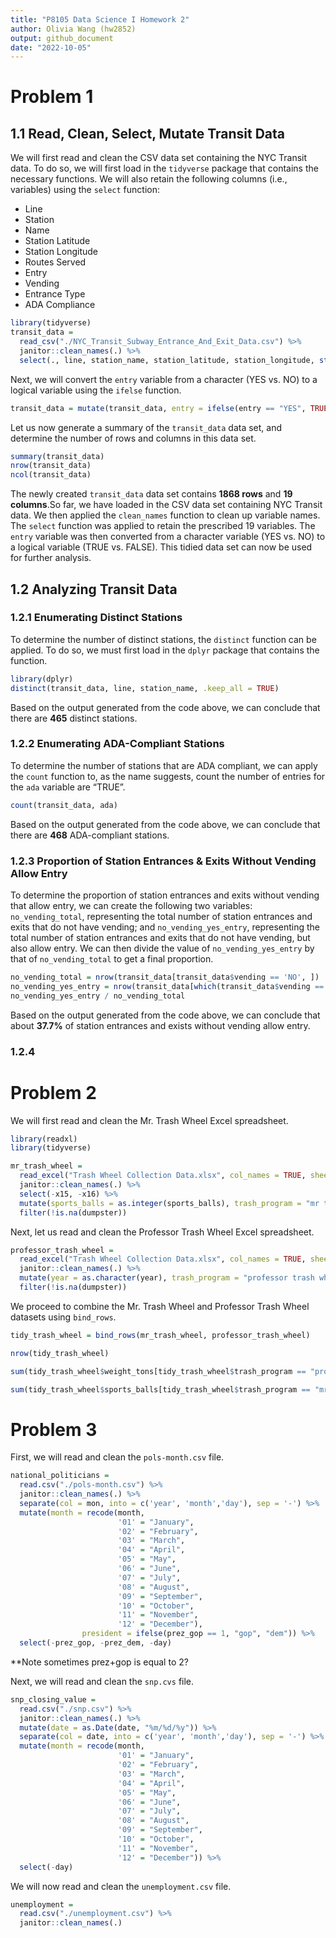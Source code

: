 ```yaml
---
title: "P8105 Data Science I Homework 2"
author: Olivia Wang (hw2852)
output: github_document
date: "2022-10-05"
---
```


# Problem 1 

## 1.1 Read, Clean, Select, Mutate Transit Data

We will first read and clean the CSV data set containing the NYC Transit data. To do so, we will first load in the `tidyverse` package that contains the necessary functions. We will also retain the following columns (i.e., variables) using the `select` function: 

* Line
* Station
* Name
* Station Latitude
* Station Longitude
* Routes Served
* Entry
* Vending
* Entrance Type
* ADA Compliance

```r
library(tidyverse)
transit_data = 
  read_csv("./NYC_Transit_Subway_Entrance_And_Exit_Data.csv") %>% 
  janitor::clean_names(.) %>% 
  select(., line, station_name, station_latitude, station_longitude, starts_with("route"), entry, vending, entrance_type, ada)
```

Next, we will convert the `entry` variable from a character (YES vs. NO) to a logical variable using the `ifelse` function. 
```r
transit_data = mutate(transit_data, entry = ifelse(entry == "YES", TRUE, FALSE))
```

Let us now generate a summary of the `transit_data` data set, and determine the number of rows and columns in this data set. 
```r
summary(transit_data)
nrow(transit_data)
ncol(transit_data)
```

The newly created `transit_data` data set contains __1868 rows__ and __19 columns__.So far, we have loaded in the CSV data set containing NYC Transit data. We then applied the `clean_names` function to clean up variable names. The `select` function was applied to retain the prescribed 19 variables. The `entry` variable was then converted from a character variable (YES vs. NO) to a logical variable (TRUE vs. FALSE). This tidied data set can now be used for further analysis. 


## 1.2 Analyzing Transit Data

### 1.2.1 Enumerating Distinct Stations

To determine the number of distinct stations, the `distinct` function can be applied. To do so, we must first load in the `dplyr` package that contains the function. 
```r
library(dplyr)
distinct(transit_data, line, station_name, .keep_all = TRUE)
```

Based on the output generated from the code above, we can conclude that there are __465__ distinct stations. 

### 1.2.2 Enumerating ADA-Compliant Stations

To determine the number of stations that are ADA compliant, we can apply the `count` function to, as the name suggests, count the number of entries for the `ada` variable are "TRUE". 

```r
count(transit_data, ada)
```

Based on the output generated from the code above, we can conclude that there are __468__ ADA-compliant stations. 

### 1.2.3 Proportion of Station Entrances & Exits Without Vending Allow Entry

To determine the proportion of station entrances and exits without vending that allow entry, we can create the following two variables: `no_vending_total`, representing the total number of station entrances and exits that do not have vending; and `no_vending_yes_entry`, representing the total number of station entrances and exits that do not have vending, but also allow entry. We can then divide the value of `no_vending_yes_entry` by that of `no_vending_total` to get a final proportion. 

```r
no_vending_total = nrow(transit_data[transit_data$vending == 'NO', ])
no_vending_yes_entry = nrow(transit_data[which(transit_data$vending == 'NO' & transit_data$entry == TRUE), ])
no_vending_yes_entry / no_vending_total

```
Based on the output generated from the code above, we can conclude that about __37.7%__ of station entrances and exists without vending allow entry. 

### 1.2.4

# Problem 2

We will first read and clean the Mr. Trash Wheel Excel spreadsheet. 

```r
library(readxl)
library(tidyverse)
```
```r
mr_trash_wheel = 
  read_excel("Trash Wheel Collection Data.xlsx", col_names = TRUE, sheet = 1, skip = 1) %>%
  janitor::clean_names(.) %>% 
  select(-x15, -x16) %>% 
  mutate(sports_balls = as.integer(sports_balls), trash_program = "mr trash wheel") %>% 
  filter(!is.na(dumpster))
```

Next, let us read and clean the Professor Trash Wheel Excel spreadsheet. 
```r
professor_trash_wheel = 
  read_excel("Trash Wheel Collection Data.xlsx", col_names = TRUE, sheet = 2, skip = 1) %>%
  janitor::clean_names(.) %>%
  mutate(year = as.character(year), trash_program = "professor trash wheel") %>% 
  filter(!is.na(dumpster))
```

We proceed to combine the Mr. Trash Wheel and Professor Trash Wheel datasets using `bind_rows`.

```r
tidy_trash_wheel = bind_rows(mr_trash_wheel, professor_trash_wheel)
```

```r
nrow(tidy_trash_wheel)
```
```r
sum(tidy_trash_wheel$weight_tons[tidy_trash_wheel$trash_program == "professor trash wheel"], na.rm = TRUE)
```

```r
sum(tidy_trash_wheel$sports_balls[tidy_trash_wheel$trash_program == "mr trash wheel" & tidy_trash_wheel$year == "2020"], na.rm = TRUE)
```

# Problem 3

First, we will read and clean the `pols-month.csv` file. 
```r
national_politicians = 
  read.csv("./pols-month.csv") %>% 
  janitor::clean_names(.) %>% 
  separate(col = mon, into = c('year', 'month','day'), sep = '-') %>%
  mutate(month = recode(month,
                        '01' = "January",
                        '02' = "February",
                        '03' = "March",
                        '04' = "April",
                        '05' = "May",
                        '06' = "June",
                        '07' = "July",
                        '08' = "August",
                        '09' = "September",
                        '10' = "October",
                        '11' = "November",
                        '12' = "December"), 
                president = ifelse(prez_gop == 1, "gop", "dem")) %>% 
  select(-prez_gop, -prez_dem, -day)

```

**Note sometimes prez+gop is equal to 2?

Next, we will read and clean the `snp.cvs` file. 
```r
snp_closing_value = 
  read.csv("./snp.csv") %>% 
  janitor::clean_names(.) %>%
  mutate(date = as.Date(date, "%m/%d/%y")) %>% 
  separate(col = date, into = c('year', 'month','day'), sep = '-') %>%
  mutate(month = recode(month,
                        '01' = "January",
                        '02' = "February",
                        '03' = "March",
                        '04' = "April",
                        '05' = "May",
                        '06' = "June",
                        '07' = "July",
                        '08' = "August",
                        '09' = "September",
                        '10' = "October",
                        '11' = "November",
                        '12' = "December")) %>%  
  select(-day)
```

We will now read and clean the `unemployment.csv` file. 
```r
unemployment = 
  read.csv("./unemployment.csv") %>% 
  janitor::clean_names(.)
```


